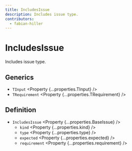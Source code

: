 ```yaml
---
title: IncludesIssue
description: Includes issue type.
contributors:
  - fabian-hiller
---
```



# IncludesIssue

Includes issue type.

## Generics

- `TInput` <Property {...properties.TInput} />
- `TRequirement` <Property {...properties.TRequirement} />

## Definition

- `IncludesIssue` <Property {...properties.BaseIssue} />
  - `kind` <Property {...properties.kind} />
  - `type` <Property {...properties.type} />
  - `expected` <Property {...properties.expected} />
  - `requirement` <Property {...properties.requirement} />
